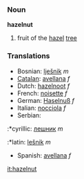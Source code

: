 === Noun ===

'''hazelnut'''

# fruit of the [[hazel]] [[tree]]

===Translations===
*Bosnian: [[lješnik]] ''m''
*[[Catalan]]: [[avellana]] ''f''
*Dutch: [[hazelnoot]] ''f''
*French: [[noisette]] ''f''
*German: [[Haselnuß]] ''f''
*Italian: [[nocciola]] ''f''
*Serbian:
:*cyrillic: [[лешник]] ''m''
:*latin: [[lešnik]] ''m''
*Spanish: [[avellana]] ''f''

[[it:hazelnut]]